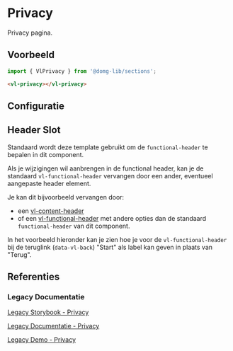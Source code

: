 
# Privacy

<CustomDocMetaData id="sections-privacy" />

Privacy pagina.


## Voorbeeld

```js
import { VlPrivacy } from '@domg-lib/sections';
```

```html
<vl-privacy></vl-privacy>
```

<Canvas of={VlPrivacyStories.PrivacyDefault} />


## Configuratie

<ArgTypes of={VlPrivacyStories.PrivacyDefault} />


## Header Slot

Standaard wordt deze template gebruikt om de `functional-header` te bepalen in dit component.

<Source code={header} language="ts" dark={true} />

Als je wijzigingen wil aanbrengen in de functional header, kan je de standaard `vl-functional-header` vervangen door
een ander, eventueel aangepaste header element.

Je kan dit bijvoorbeeld vervangen door:
- een [vl-content-header](/docs/components-content-header--content-header-default)
- of een [vl-functional-header](/docs/components-functional-header--functional-header-default) met andere opties dan de standaard `functional-header` van dit component.

In het voorbeeld hieronder kan je zien hoe je voor de `vl-functional-header` bij de teruglink (`data-vl-back`) "Start"
als label kan geven in plaats van "Terug".

<Canvas of={VlPrivacyStories.PrivacyHeaderSlot} />


## Referenties

### Legacy Documentatie

[Legacy Storybook - Privacy](https://webcomponenten.omgeving.vlaanderen.be/storybook/?path=/docs/custom-elements-vl-privacy--default)

[Legacy Documentatie - Privacy](https://webcomponenten.omgeving.vlaanderen.be/doc/VlPrivacy.html)

[Legacy Demo - Privacy](https://webcomponenten.omgeving.vlaanderen.be/demo/vl-privacy.html)
